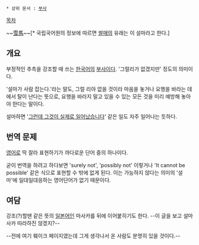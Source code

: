  * 상위 문서 : [[부사]]

[[목차]]

~~[[눈#s-2|雪]][[말(동물)|馬]]~~[* 국립국어원의 정보에 따르면 [[썰매]]의 유래는 이 설마라고 한다.]

== 개요 ==
부정적인 추측을 강조할 때 쓰는 [[한국어]]의 [[부사]]이다. '그럴리가 없겠지만' 정도의 의미이다.

'설마가 사람 잡는다.'라는 말도, 그럴 리야 없을 것이라 마음을 놓거나 요행을 바라는 데에서 탈이 난다는 뜻으로, 요행을 바라지 말고 있을 수 있는 모든 것을 미리 예방해 놓아야 한다는 말이다.

설마하면 '[[그런데 그것이 실제로 일어났습니다]]' 같은 일도 자주 일어나는 듯하다.

== 번역 문제 ==
[[영어]]로 딱 잘라 표현하기가 까다로운 단어 중의 하나이다. 

굳이 번역을 하려고 하다보면 'surely not', 'possibly not' 이렇거나 'It cannot be possible' 같은 식으로 표현할 수 밖에 없게 된다. 이는 가능하지 않다는 의미의 '설마'에 일대일대응하는 영어단어가 없기 때문이다.

== 여담 ==
강조(?)할땐 같은 뜻의 [[일본어]]인 마사카를 뒤에 이어붙히기도 한다. --이 글을 보고 설마사카 따라하진 않겠지?-- 

--전에 여기 훼이크 페이지였는데 그게 생각나서 온 사람도 분명히 있을 것이다.--
